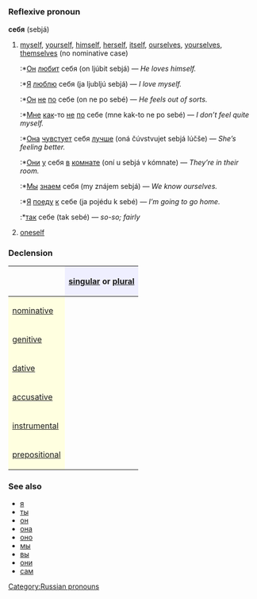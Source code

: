 =={{ru}}==
[[Category:Russian pronouns]]
===Reflexive pronoun===
'''себя''' (sebjá)

# [[myself]], [[yourself]], [[himself]], [[herself]], [[itself]], [[ourselves]], [[yourselves]], [[themselves]] (no nominative case)
#:*[[Он]] [[любить|любит]] себя (on ljúbit sebjá) — ''He loves himself.''
#:*[[Я]] [[любить|люблю]] себя (ja ljubljú sebjá) — ''I love myself.''
#:*[[Он]] [[не]] [[по]] себе (on ne po sebé) — ''He feels out of sorts.''
#:*[[я|Мне]] [[как]]-то [[не]] [[по]] себе (mne kak-to ne po sebé) — ''I don’t feel quite myself.''
#:*[[Она]] [[чувствовать|чувстует]] себя [[лучше]] (oná čúvstvujet sebjá lúčše) — ''She’s feeling better.''
#:*[[Они]] [[у]] себя [[в]] [[комната|комнате]] (oní u sebjá v kómnate) — ''They’re in their room.''
#:*[[Мы]] [[знать|знаем]] себя (my znájem sebjá) — ''We know ourselves.''
#:*[[Я]] [[ехать|поеду]] [[к]] себе (ja pojédu k sebé) — ''I’m going to go home.''
#:*[[так]] себе (tak sebé) — ''so-so; fairly''
# [[oneself]]

===Declension===

{| border="1" cellpadding="4" cellspacing="0"
!
! style="background-color: #EFEFFF" align="center"|[[singular]] or [[plural]]
|-
! style="background-color: #FFFFE0" align="left"|[[nominative case|nominative]]
| align="center"|{{Unicode|—}}
|-
! style="background-color: #FFFFE0" align="left"|[[genitive case|genitive]]
| align="center"|{{Unicode|себя́}}
|-
! style="background-color: #FFFFE0" align="left"|[[dative case|dative]]
| align="center"|{{Unicode|себе́}}
|-
! style="background-color: #FFFFE0" align="left"|[[accusative case|accusative]]
| align="center"|{{Unicode|себя́}}
|-
! style="background-color: #FFFFE0" align="left"|[[instrumental case|instrumental]]
| align="center"|{{Unicode|собо́й / собо́ю}}
|-
! style="background-color: #FFFFE0" align="left"|[[prepositional case|prepositional]]
| align="center"|{{Unicode|о себе́}}
|}

===See also===
*[[я]]
*[[ты]]
*[[он]]
*[[она]]
*[[оно]]
*[[мы]]
*[[вы]]
*[[они]]
*[[сам]]